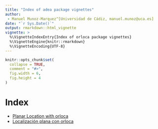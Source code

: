 ```yaml
---
title: "Index of adea package vignettes"
author: 
 - Manuel Munoz-Marquez^[Universidad de Cádiz, manuel.munoz@uca.es]
date: "`r Sys.Date()`"
output: rmarkdown::html_vignette
vignette: >
  %\VignetteIndexEntry{Index of orloca package vignettes}
  %\VignetteEngine{knitr::rmarkdown}
  %\VignetteEncoding{UTF-8}
---
```


```r
knitr::opts_chunk$set(
  collapse = TRUE,
  comment = "#>",
  fig.width = 6,
  fig.height = 4
)
```

# Index

* [Planar Location with orloca](planarlocation.html)
* [Localización plana con orloca](localizacionplana.html)



